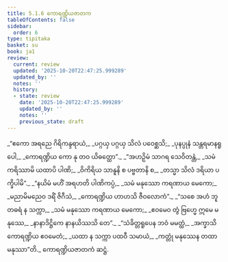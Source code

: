 ```yaml
---
title: 5.1.6 ကောရဏ္ဍိယဇာတက
tableOfContents: false
sidebar:
  order: 6
type: tipitaka
basket: su
book: ja1
review:
  current: review
  updated: '2025-10-20T22:47:25.999289'
  updated_by: ''
  notes: ''
  history:
  - state: review
    date: '2025-10-20T22:47:25.999289'
    updated_by: ''
    notes: ''
    previous_state: draft
---
```



<DynamicBreadcrumb />


<ReviewStatus review={frontmatter.review} showDetails={true} />

<HypothesisAnnotation frontmatter={frontmatter} />

<Division number="34" book="ja1" e="ch" v="22" p="124">

<Paragraph number="1184" type="verses" book="ja1">
_“ဧကော အရညေ ဂိရိကန္ဒရာယံ,_  
_ပဂ္ဂယှ ပဂ္ဂယှ သိလံ ပဝေစ္ဆသိ;_  
_ပုနပ္ပုနံ သန္တရမာနရူပေါ,_  
_ကောရဏ္ဍိယ ကော နု တဝ ယိဓတ္ထော”._  

</Paragraph>

</Division>
<Division number="35" book="ja1" e="ch" v="22" p="124">

<Paragraph number="1185" type="verses" book="ja1">
_“အဟဉှိမံ သာဂရ သေဝိတန္တံ,_  
_သမံ ကရိဿာမိ ယထာပိ ပါဏိ;_  
_ဝိကိရိယ သာနူနိ စ ပဗ္ဗတာနိ စ,_  
_တသ္မာ သိလံ ဒရိယာ ပက္ခိပါမိ”._  

</Paragraph>

</Division>
<Division number="36" book="ja1" e="ch" v="22" p="124">

<Paragraph number="1186" type="verses" book="ja1">
_“နယိမံ မဟိံ အရဟတိ ပါဏိကပ္ပံ,_  
_သမံ မနုဿော ကရဏာယ မေကော;_  
_မညာမိမညေဝ ဒရိံ ဇိဂီသံ,_  
_ကောရဏ္ဍိယ ဟာဟသိ ဇီဝလောကံ”._  

</Paragraph>

</Division>
<Division number="37" book="ja1" e="ch" v="22" p="124">

<Paragraph number="1187" type="verses" book="ja1">
_“သစေ အဟံ ဘူတဓရံ န သက္ကာ,_  
_သမံ မနုဿော ကရဏာယ မေကော;_  
_ဧဝမေဝ တွံ ဗြဟ္မေ ဣမေ မနုဿေ,_  
_နာနာဒိဋ္ဌိကေ နာနယိဿသိ တေ”._  

</Paragraph>

</Division>
<Division number="38" book="ja1" e="ch" v="22" p="124">

<Paragraph number="1188" type="verses" book="ja1">
_“သံခိတ္တရူပေန ဘဝံ မမတ္ထံ,_  
_အက္ခာသိ ကောရဏ္ဍိယ ဧဝမေတံ;_  
_ယထာ န သက္ကာ ပထဝီ သမာယံ,_  
_ကတ္တုံ မနုဿေန တထာ မနုဿာ”တိ._  


</Paragraph>
</Division>

<Paragraph number="1189" type="center" book="ja1">
ကောရဏ္ဍိယဇာတကံ ဆဋ္ဌံ.
</Paragraph>